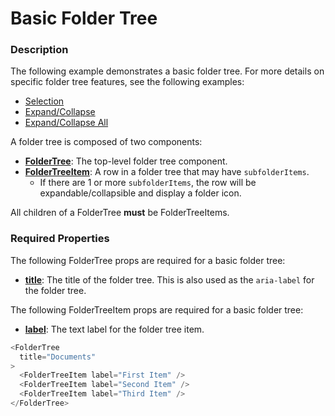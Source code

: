 
# Basic Folder Tree

### Description

The following example demonstrates a basic folder tree. For more details on specific folder tree
features, see the following examples:
* [Selection](./folder-tree-selection)
* [Expand/Collapse](./folder-tree-expand-collapse)
* [Expand/Collapse All](./folder-tree-expand-collapse-all)

A folder tree is composed of two components:
* **[FolderTree](../about#foldertree-props-table)**: The top-level folder tree component.
* **[FolderTreeItem](../about#foldertreeitem-props-table)**: A row in a folder tree that may have `subfolderItems`.
  * If there are 1 or more `subfolderItems`, the row will be expandable/collapsible and display a folder icon.

All children of a FolderTree **must** be FolderTreeItems.

### Required Properties

The following FolderTree props are required for a basic folder tree:
* **[title](../about#foldertree-props-table)**: The title of the folder tree. This is also used as the `aria-label` for the folder tree.

The following FolderTreeItem props are required for a basic folder tree:
* **[label](../about#foldertreeitem-props-table)**: The text label for the folder tree item.

```js
<FolderTree
  title="Documents"
>
  <FolderTreeItem label="First Item" />
  <FolderTreeItem label="Second Item" />
  <FolderTreeItem label="Third Item" />
</FolderTree>
```

<BasicFolderTree />
